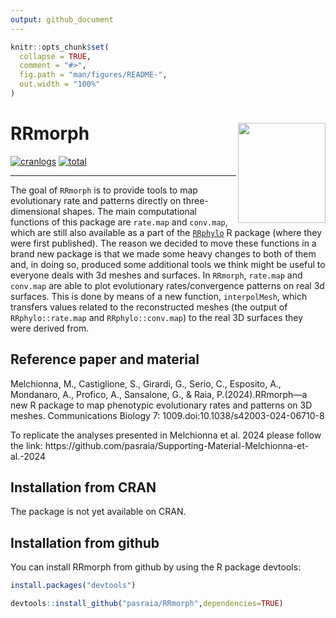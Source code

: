 ---
output: github_document
---

<!-- README.md is generated from README.Rmd. Please edit that file -->

```{r, include = FALSE}
knitr::opts_chunk$set(
  collapse = TRUE,
  comment = "#>",
  fig.path = "man/figures/README-",
  out.width = "100%"
)
```

# RRmorph <img src="inst/figures/RRmorph_logo.png" align="right" width="140" height="160"/>

<!-- badges: start -->

<!-- [![R-CMD-check](https://github.com/pedrocoutinhosilva/hexFinder/workflows/R-CMD-check/badge.svg)](https://CRAN.R-project.org/package=hexFinder) -->
[![cranlogs](https://www.r-pkg.org/badges/version/RRmorph)](https://CRAN.R-project.org/package=RRmorph)  [![total](https://cranlogs.r-pkg.org/badges/grand-total/RRmorph)](https://CRAN.R-project.org/package=RRmorph)
<!--[![cranlogs](https://cranlogs.r-pkg.org/badges/RRmorph)](https://CRAN.R-project.org/package=RRmorph)-->

<!-- badges: end -->

------------------------------------------------------------------------


The goal of `RRmorph` is to provide tools to map evolutionary rate and patterns directly on three-dimensional shapes.
The main computational functions of this package are `rate.map` and `conv.map`, which are still also available as a part of the [`RRphylo`](https://CRAN.R-project.org/package=RRphylo) R package (where they were first published). The reason we decided to move these functions in a brand new package is that we made some heavy changes to both of them and, in doing so, produced some additional tools we think might be useful to everyone deals with 3d meshes and surfaces. In `RRmorph`, `rate.map` and `conv.map` are able to plot evolutionary rates/convergence patterns on real 3d surfaces. This is done by means of a new function, `interpolMesh`, which transfers values related to the reconstructed meshes (the output of `RRphylo::rate.map` and `RRphylo::conv.map`) to the real 3D surfaces they were derived from.


## Reference paper and material
Melchionna, M., Castiglione, S., Girardi, G., Serio, C., Esposito, A., Mondanaro, A., Profico, A., Sansalone, G., & Raia, P.(2024).RRmorph—a new R package to map phenotypic evolutionary rates and patterns on 3D meshes. Communications Biology 7: 1009.doi:10.1038/s42003-024-06710-8

To replicate the analyses presented in Melchionna et al. 2024 please follow the link: 
https://github.com/pasraia/Supporting-Material-Melchionna-et-al.-2024

## Installation from CRAN

The package is not yet available on CRAN.


## Installation from github

You can install RRmorph from github by using the R package devtools:

``` r
install.packages("devtools")

devtools::install_github("pasraia/RRmorph",dependencies=TRUE)
```

